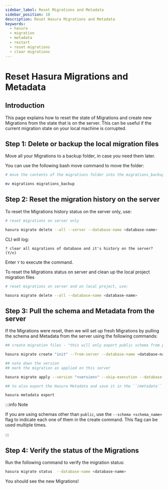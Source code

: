 ```yaml
---
sidebar_label: Reset Migrations and Metadata
sidebar_position: 10
description: Reset Hasura Migrations and Metadata
keywords:
  - hasura
  - migration
  - metadata
  - restart
  - reset migrations
  - clear migrations
---
```


# Reset Hasura Migrations and Metadata

## Introduction

This page explains how to reset the state of Migrations and create new Migrations from the state that is on the
server. This can be useful if the current migration state on your local machine is corrupted.

## Step 1: Delete or backup the local migration files

Move all your Migrations to a backup folder, in case you need them later.

You can use the following bash move command to move the folder:

```bash
# move the contents of the migrations folder into the migrations_backup folder

mv migrations migrations_backup
```

## Step 2: Reset the migration history on the server

To reset the Migrations history status on the server only, use:

```bash
# reset migrations on server only

hasura migrate delete --all --server --database-name <database-name>
```

CLI will log:

```text
? clear all migrations of database and it's history on the server? (Y/n)
```

Enter `Y` to execute the command.

To reset the Migrations status on server and clean up the local project migration files

```bash
# reset migrations on server and on local project, use:

hasura migrate delete --all --database-name <database-name>
```

## Step 3: Pull the schema and Metadata from the server

If the Migrations were reset, then we will set up fresh Migrations by pulling the schema and Metadata from the
server using the following commands:

```bash
## create migration files - "this will only export public schema from postgres"

hasura migrate create "init" --from-server --database-name <database-name>
```

```bash
## note down the version
## mark the migration as applied on this server

hasura migrate apply --version "<version>" --skip-execution --database-name <database-name>
```

```bash
## to also export the Hasura Metadata and save it in the ``/metadata`` directory

hasura metadata export
```

:::info Note

If you are using schemas other than `public`, use the `--schema <schema_name>` flag to indicate each one of them in
the create command. This flag can be used multiple times.

:::

## Step 4: Verify the status of the Migrations

Run the following command to verify the migration status:

```bash
hasura migrate status  --database-name <database-name>
```

You should see the new Migrations!
